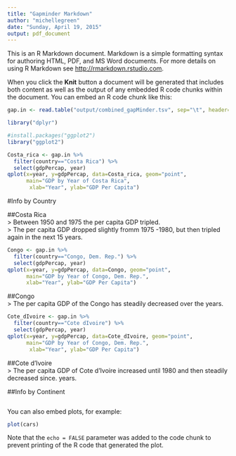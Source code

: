 ```yaml
---
title: "Gapminder Markdown"
author: "michellegreen"
date: "Sunday, April 19, 2015"
output: pdf_document
---
```


This is an R Markdown document. Markdown is a simple formatting syntax for authoring HTML, PDF, and MS Word documents. For more details on using R Markdown see <http://rmarkdown.rstudio.com>.

When you click the **Knit** button a document will be generated that includes both content as well as the output of any embedded R code chunks within the document. You can embed an R code chunk like this:

```r
gap.in <- read.table("output/combined_gapMinder.tsv", sep="\t", header=TRUE)

library("dplyr")

#install.packages("ggplot2")
library("ggplot2")

Costa_rica <- gap.in %>%
  filter(country=="Costa Rica") %>%
  select(gdpPercap, year)
qplot(x=year, y=gdpPercap, data=Costa_rica, geom="point", 
      main="GDP by Year of Costa Rica",
       xlab="Year", ylab="GDP Per Capita")
```
#Info by Country  

##Costa Rica  
  > Between 1950 and 1975 the per capita GDP tripled.  
  > The per capita GDP dropped slightly fromm 1975 -1980, but then tripled again in the next 15 years.  

```r
Congo <- gap.in %>%
  filter(country=="Congo, Dem. Rep.") %>%
  select(gdpPercap, year)
qplot(x=year, y=gdpPercap, data=Congo, geom="point", 
      main="GDP by Year of Congo, Dem. Rep.",
      xlab="Year", ylab="GDP Per Capita")
```
##Congo  
  > The per capita GDP of the Congo has steadily decreased over the years.  
```r
Cote_dIvoire <- gap.in %>%
  filter(country=="Cote dIvoire") %>%
  select(gdpPercap, year)
qplot(x=year, y=gdpPercap, data=Cote_dIvoire, geom="point", 
      main="GDP by Year of Congo, Dem. Rep.",
       xlab="Year", ylab="GDP Per Capita")
```
##Cote d'Ivoire  
  > The per capita GDP of Cote d'Ivoire increased until 1980 and then steadily decreased since.   years.  
  
##Info by Continent
```r

```
You can also embed plots, for example:

```r
plot(cars)
```

Note that the `echo = FALSE` parameter was added to the code chunk to prevent printing of the R code that generated the plot.
